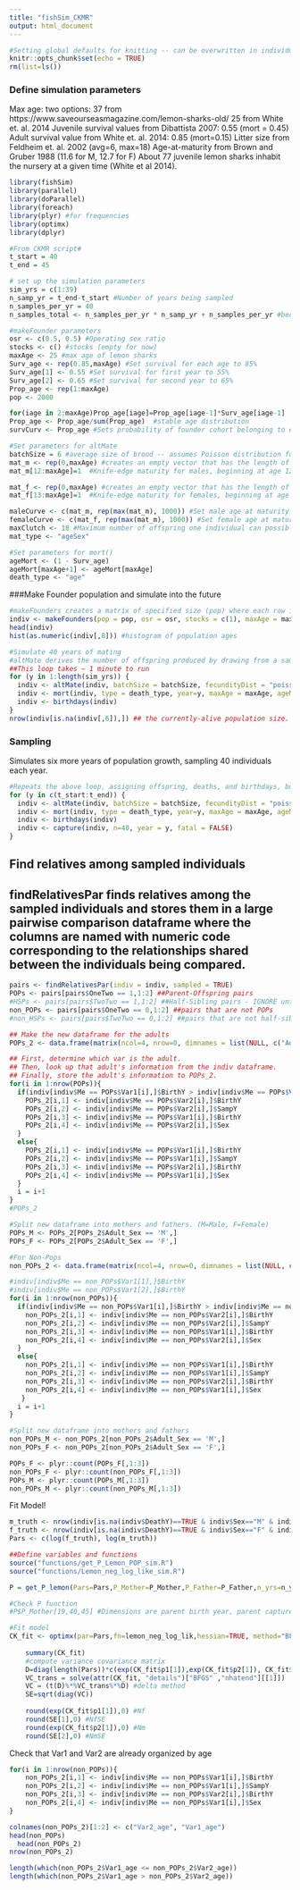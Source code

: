 ```yaml
---
title: "fishSim_CKMR"
output: html_document
---
```


```r
#Setting global defaults for knitting -- can be overwritten in individual chunks
knitr::opts_chunk$set(echo = TRUE)
rm(list=ls())
```


### Define simulation parameters
Max age: two options: 
37 from https://www.saveourseasmagazine.com/lemon-sharks-old/
25 from White et. al. 2014
Juvenile survival values from Dibattista 2007: 0.55 (mort = 0.45)
Adult survival value from White et. al. 2014: 0.85 (mort=0.15)
Litter size from Feldheim et. al. 2002 (avg=6, max=18)
Age-at-maturity from Brown and Gruber 1988 (11.6 for M, 12.7 for F)
About 77 juvenile lemon sharks inhabit the nursery at a given time (White et al 2014).

```r
library(fishSim)
library(parallel)
library(doParallel)
library(foreach)
library(plyr) #for frequencies
library(optimx)
library(dplyr)

#From CKMR script#
t_start = 40
t_end = 45

# set up the simulation parameters
sim_yrs = c(1:39)
n_samp_yr = t_end-t_start #Number of years being sampled
n_samples_per_yr = 40
n_samples_total <- n_samples_per_yr * n_samp_yr + n_samples_per_yr #because sampling starts in year t_start, we need to add one more year

#makeFounder parameters
osr <- c(0.5, 0.5) #Operating sex ratio
stocks <- c() #stocks (empty for now)
maxAge <- 25 #max age of lemon sharks
Surv_age <- rep(0.85,maxAge) #Set survival for each age to 85%
Surv_age[1] <- 0.55 #Set survival for first year to 55%
Surv_age[2] <- 0.65 #Set survival for second year to 65%
Prop_age <- rep(1:maxAge)
pop <- 2000

for(iage in 2:maxAge)Prop_age[iage]=Prop_age[iage-1]*Surv_age[iage-1]
Prop_age <- Prop_age/sum(Prop_age)  #stable age distribution
survCurv <- Prop_age #Sets probability of founder cohort belonging to each age class

#Set parameters for altMate
batchSize = 6 #average size of brood -- assumes Poisson distribution for fecundity (which is default for altMate)
mat_m <- rep(0,maxAge) #creates an empty vector that has the length of n_ages
mat_m[12:maxAge]=1  #Knife-edge maturity for males, beginning at age 12

mat_f <- rep(0,maxAge) #creates an empty vector that has the length of n_ages
mat_f[13:maxAge]=1  #Knife-edge maturity for females, beginning at age 13

maleCurve <- c(mat_m, rep(max(mat_m), 1000)) #Set male age at maturity
femaleCurve <- c(mat_f, rep(max(mat_m), 1000)) #Set female age at maturity
maxClutch <- 18 #Maximum number of offspring one individual can possibly produce
mat_type <- "ageSex"

#Set parameters for mort()
ageMort <- (1 - Surv_age)
ageMort[maxAge+1] <- ageMort[maxAge]
death_type <- "age"
```

###Make Founder population and simulate into the future
```r
#makeFounders creates a matrix of specified size (pop) where each row is an individual in the founder popualtion.
indiv <- makeFounders(pop = pop, osr = osr, stocks = c(1), maxAge = maxAge, survCurv=survCurv)
head(indiv)
hist(as.numeric(indiv[,8])) #histogram of population ages

#Simulate 40 years of mating
#altMate derives the number of offspring produced by drawing from a sampling distribution for each female based on the parameters specified in the function. Fathers are randomly drawn from all mature males in the mother's stock.
##This loop takes ~ 1 minute to run
for (y in 1:length(sim_yrs)) {
  indiv <- altMate(indiv, batchSize = batchSize, fecundityDist = "poisson", year = y, type = mat_type, maxClutch = maxClutch, singlePaternity = FALSE, maleCurve = maleCurve, femaleCurve = femaleCurve)
  indiv <- mort(indiv, type = death_type, year=y, maxAge = maxAge, ageMort = ageMort) #make maxPop ~ 9000 if setting mort to flat, as this is the approx size of the population in the Bravington script.
  indiv <- birthdays(indiv)
}
nrow(indiv[is.na(indiv[,6]),]) ## the currently-alive population size.
```

### Sampling
Simulates six more years of population growth, sampling 40 individuals each year.
```r
#Repeats the above loop, assigning offspring, deaths, and birthdays, but this time also draws samples each year and records which animals were sampled in indiv
for (y in c(t_start:t_end)) {
  indiv <- altMate(indiv, batchSize = batchSize, fecundityDist = "poisson", year = y, type = mat_type, maxClutch = maxClutch, singlePaternity = FALSE, maleCurve = maleCurve, femaleCurve = femaleCurve)
  indiv <- mort(indiv, type = death_type, year=y, maxAge = maxAge, ageMort = ageMort)
  indiv <- birthdays(indiv)
  indiv <- capture(indiv, n=40, year = y, fatal = FALSE)
}
```

## Find relatives among sampled individuals
## findRelativesPar finds relatives among the sampled individuals and stores them in a large pairwise comparison dataframe where the columns are named with numeric code corresponding to the relationships shared between the individuals being compared.
```r
pairs <- findRelativesPar(indiv = indiv, sampled = TRUE)
POPs <- pairs[pairs$OneTwo == 1,1:2] ##Parent-Offspring pairs
#HSPs <- pairs[pairs$TwoTwo == 1,1:2] ##Half-Sibling pairs - IGNORE until we get POPs working
non_POPs <- pairs[pairs$OneTwo == 0,1:2] ##pairs that are not POPs
#non_HSPs <- pairs[pairs$TwoTwo == 0,1:2] ##pairs that are not half-sibs - IGNORE until we get POPs working

## Make the new dataframe for the adults
POPs_2 <- data.frame(matrix(ncol=4, nrow=0, dimnames = list(NULL, c("Adult_Birth","Adult_Capture_Year", "Offspring_Birth_Year", "Adult_Sex"))))

## First, determine which var is the adult.
## Then, look up that adult's information from the indiv dataframe. 
## Finally, store the adult's information to POPs_2.
for(i in 1:nrow(POPs)){
  if(indiv[indiv$Me == POPs$Var1[i],]$BirthY > indiv[indiv$Me == POPs$Var2[i],]$BirthY){
    POPs_2[i,1] <- indiv[indiv$Me == POPs$Var2[i],]$BirthY
    POPs_2[i,2] <- indiv[indiv$Me == POPs$Var2[i],]$SampY
    POPs_2[i,3] <- indiv[indiv$Me == POPs$Var1[i],]$BirthY
    POPs_2[i,4] <- indiv[indiv$Me == POPs$Var2[i],]$Sex
  }
  else{
    POPs_2[i,1] <- indiv[indiv$Me == POPs$Var1[i],]$BirthY
    POPs_2[i,2] <- indiv[indiv$Me == POPs$Var1[i],]$SampY
    POPs_2[i,3] <- indiv[indiv$Me == POPs$Var2[i],]$BirthY
    POPs_2[i,4] <- indiv[indiv$Me == POPs$Var1[i],]$Sex
  }
  i = i+1
}
#POPs_2

#Split new dataframe into mothers and fathers. (M=Male, F=Female)
POPs_M <- POPs_2[POPs_2$Adult_Sex == 'M',]
POPs_F <- POPs_2[POPs_2$Adult_Sex == 'F',]

#For Non-Pops
non_POPs_2 <- data.frame(matrix(ncol=4, nrow=0, dimnames = list(NULL, c("Adult_Birth","Adult_Capture_Year", "Offspring_Birth_Year", "Adult_Sex"))))

#indiv[indiv$Me == non_POPs$Var1[1],]$BirthY
#indiv[indiv$Me == non_POPs$Var1[2],]$BirthY
for(i in 1:nrow(non_POPs)){
  if(indiv[indiv$Me == non_POPs$Var1[i],]$BirthY > indiv[indiv$Me == non_POPs$Var2[i],]$BirthY){
    non_POPs_2[i,1] <- indiv[indiv$Me == non_POPs$Var2[i],]$BirthY
    non_POPs_2[i,2] <- indiv[indiv$Me == non_POPs$Var2[i],]$SampY
    non_POPs_2[i,3] <- indiv[indiv$Me == non_POPs$Var1[i],]$BirthY
    non_POPs_2[i,4] <- indiv[indiv$Me == non_POPs$Var2[i],]$Sex
  }
  else{
    non_POPs_2[i,1] <- indiv[indiv$Me == non_POPs$Var1[i],]$BirthY
    non_POPs_2[i,2] <- indiv[indiv$Me == non_POPs$Var1[i],]$SampY
    non_POPs_2[i,3] <- indiv[indiv$Me == non_POPs$Var2[i],]$BirthY
    non_POPs_2[i,4] <- indiv[indiv$Me == non_POPs$Var1[i],]$Sex
   }
  i = i+1
}

#Split new dataframe into mothers and fathers
non_POPs_M <- non_POPs_2[non_POPs_2$Adult_Sex == 'M',]
non_POPs_F <- non_POPs_2[non_POPs_2$Adult_Sex == 'F',]

POPs_F <- plyr::count(POPs_F[,1:3])
non_POPs_F <- plyr::count(non_POPs_F[,1:3])
POPs_M <- plyr::count(POPs_M[,1:3])
non_POPs_M <- plyr::count(non_POPs_M[,1:3])
```

Fit Model!
```r
m_truth <- nrow(indiv[is.na(indiv$DeathY)==TRUE & indiv$Sex=="M" & indiv$AgeLast >=12,])
f_truth <- nrow(indiv[is.na(indiv$DeathY)==TRUE & indiv$Sex=="F" & indiv$AgeLast >=13,])
Pars <- c(log(f_truth), log(m_truth))

##Define variables and functions
source("functions/get_P_Lemon_POP_sim.R")
source("functions/Lemon_neg_log_like_sim.R")

P = get_P_lemon(Pars=Pars,P_Mother=P_Mother,P_Father=P_Father,n_yrs=n_yrs,t_start=t_start,t_end=t_end)

#Check P function
#P$P_Mother[19,40,45] #Dimensions are parent birth year, parent capture year, offspring birth year (all of which are specified by n_yrs)

#Fit model
CK_fit <- optimx(par=Pars,fn=lemon_neg_log_lik,hessian=TRUE, method="BFGS", Negatives_Mother=non_POPs_F,Negatives_Father=non_POPs_M,Pairs_Mother=POPs_F,Pairs_Father=POPs_M,P_Mother=P_Mother,P_Father=P_Father,n_yrs=n_yrs,t_start=t_start,t_end=t_end)
    
    summary(CK_fit)
    #compute variance covariance matrix
    D=diag(length(Pars))*c(exp(CK_fit$p1[1]),exp(CK_fit$p2[1]), CK_fit$p3[1]) #derivatives of transformations
    VC_trans = solve(attr(CK_fit, "details")["BFGS" ,"nhatend"][[1]])
    VC = (t(D)%*%VC_trans%*%D) #delta method
    SE=sqrt(diag(VC))
    
    round(exp(CK_fit$p1[1]),0) #Nf
    round(SE[1],0) #NfSE
    round(exp(CK_fit$p2[1]),0) #Nm
    round(SE[2],0) #NmSE
```

Check that Var1 and Var2 are already organized by age
```r
for(i in 1:nrow(non_POPs)){
    non_POPs_2[i,1] <- indiv[indiv$Me == non_POPs$Var1[i],]$BirthY
    non_POPs_2[i,2] <- indiv[indiv$Me == non_POPs$Var1[i],]$SampY
    non_POPs_2[i,3] <- indiv[indiv$Me == non_POPs$Var2[i],]$BirthY
    non_POPs_2[i,4] <- indiv[indiv$Me == non_POPs$Var1[i],]$Sex  
}

colnames(non_POPs_2)[1:2] <- c("Var2_age", "Var1_age")
head(non_POPs)
  head(non_POPs_2)
nrow(non_POPs_2)  

length(which(non_POPs_2$Var1_age <= non_POPs_2$Var2_age))
length(which(non_POPs_2$Var1_age > non_POPs_2$Var2_age))
```